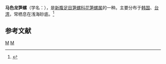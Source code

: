 {{Speciesbox
| taxon = Hastula martheroniana
| binomial_authority = (Deshayes, 1859)
}}
'''马色龙笋螺'''（学名：''{{lang|la|Hastula martheroniana}}''），是[[新腹足目|新腹足目]][[笋螺科|笋螺科]][[花笋螺属|花笋螺属]]的一种。主要分布于[[韩国|韩国]]、[[台湾|台湾]]，常栖息在浅海砂底。<ref>{{cite web|url=http://shell.sinica.edu.tw/chinese/shellbase_detail.php?science_no=1682|title=国际贝库：马色龙笋螺|publisher=台湾贝类资料库|accessdate=2009-08-11}}</ref>

== 参考文献 ==
{{reflist}}
{{taxonbar}}
[[Category:_1859年描述的动物|M]]
[[Category:花笋螺属|M]]